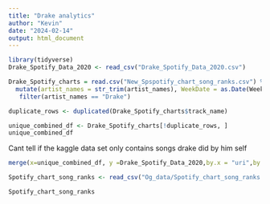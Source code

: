 ```yaml
---
title: "Drake analytics"
author: "Kevin"
date: "2024-02-14"
output: html_document
---
```

```r
library(tidyverse)
Drake_Spotify_Data_2020 <- read_csv("Drake_Spotify_Data_2020.csv")

Drake_Spotify_charts = read.csv("New_Spspotify_chart_song_ranks.csv") %>% 
  mutate(artist_names = str_trim(artist_names), WeekDate = as.Date(WeekDate)) %>% 
   filter(artist_names == "Drake")


```

```r
duplicate_rows <- duplicated(Drake_Spotify_charts$track_name)

unique_combined_df <- Drake_Spotify_charts[!duplicate_rows, ]
unique_combined_df
```

Cant tell if the kaggle data set only contains songs drake did by him self


```r
merge(x=unique_combined_df, y =Drake_Spotify_Data_2020,by.x = "uri",by.y = "track_uri" )
```

```r
Spotify_chart_song_ranks <- read_csv("Og_data/Spotify_chart_song_ranks.csv", col_types = cols())

Spotify_chart_song_ranks 

```


